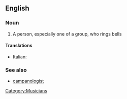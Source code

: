 ==English==

===Noun===
{{en-noun|sg=[[bell]] [[ringer]]}}

# A person, especially one of a group, who rings bells

====Translations====
{{trans-top|bell ringer}}
*Italian: {{t-|it|campanaro|m}}
{{trans-mid}}

{{trans-bottom}}

===See also===
*[[campanologist]]

[[Category:Musicians]]